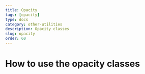 ---
title: Opacity
tags: [opacity]
type: docs
category: other-utilities
description: Opacity classes
slug: opacity
order: 60
---

# How to use the opacity classes
